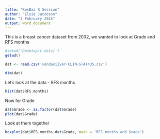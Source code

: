 ```yaml
---
title: "ResBaz R Session"
author: "Elsie Jacobson"
date: "3 February 2016"
output: word_document
---
```


This is a breast cancer dataset from 2002, we wanted to look at Grade and RFS months

```r
#setwd('Desktop/r-data/')
getwd()

dat <- read.csv('vandevijver-CLIN-STAT435.csv')

dim(dat)
```

Let's look at the data - RFS months

```r
hist(dat$RFS.months)
```

Now for Grade

```r
dat$Grade <- as.factor(dat$Grade)
plot(dat$Grade)
```

Look at them together

```r
boxplot(dat$RFS.months~dat$Grade, main = 'RFS months and Grade')
```
